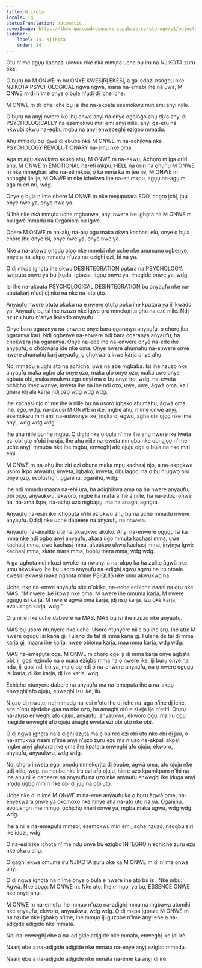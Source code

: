 ```yaml
---
title: Njikọta
locale: ig
statusTranslation: automatic
coverImage: https://lhvmrqwrcowdvduuaukz.supabase.co/storage/v1/object/public/strapi-uploads/small_cover-educacion-fundamental.webp-2d51a7828a2b1309555be27f7e2a61a0.webp
sidebar:
    label: 14. Njikọta
    order: 14
---
```

Otu n'ime agụụ kachasị ukwuu nke nkà mmụta uche bụ iru na NJIKỌTA zuru oke.

Ọ bụrụ na M ONWE m bụ ONYE KWESỊRỊ EKESỊ, a ga-edozi nsogbu nke NJIKỌTA PSYCHOLOGICAL ngwa ngwa, mana na-emebi ihe na ụwa, M ONWE m dị n'ime onye ọ bụla n'ụdị dị iche iche.

M ONWE m dị iche iche bụ isi ihe na-akpata esemokwu miri emi anyị niile.

Ọ bụrụ na anyị nwere ike ịhụ onwe anyị na enyo ogologo ahụ dịka anyị dị PSYCHOLOGICALLY na esemokwu miri emi anyị niile, anyị ga-eru ná nkwubi okwu na-egbu mgbu na anyị enwebeghị ezigbo mmadụ.

Ahụ mmadụ bụ igwe dị ebube nke M ONWE m na-achịkwa nke PSYCHOLOGY REVOLUTIONARY na-amụ nke ọma.

Aga m agụ akwụkwọ akụkọ ahụ, M ONWE m na-ekwu; Achọrọ m ịga oriri ahụ, M ONWE m EMOTIONAL na-eti mkpu; HELL na oriri na ọṅụṅụ M ONWE m nke mmegharị ahụ na-eti mkpu, ọ ka mma ka m jee ije, M ONWE m achọghị ije ije, M ONWE m nke ichekwa ihe na-eti mkpu, agụụ na-agụ m, aga m eri nri, wdg.

Onye ọ bụla n'ime obere M ONWE m nke mejupụtara EGO, chọrọ ịchị, ịbụ onye nwe ya, onye nwe ya.

N'ìhè nke nkà mmụta uche mgbanwe, anyị nwere ike ịghọta na M ONWE m bụ ìgwè mmadụ na Organism bụ igwe.

Obere M ONWE m na-alụ, na-alụ ọgụ maka ọkwa kachasị elu, onye ọ bụla chọrọ ịbụ onye isi, onye nwe ya, onye nwe ya.

Nke a na-akọwa ọnọdụ ọjọọ nke mmebi nke uche nke anụmanụ ogbenye, onye a na-akpọ mmadụ n'ụzọ na-ezighi ezi, bi na ya.

Ọ dị mkpa ịghọta ihe okwu DESINTEGRATION pụtara na PSYCHOLOGY. Ịwepụta onwe ya bụ ịkụda, ịgbasa, ịtọpụ onwe ya, imegide onwe ya, wdg.

Isi ihe na-akpata PSYCHOLOGICAL DESINTEGRATION bụ anyaụfụ nke na-apụtakarị n'ụdị dị nkọ na nke na-atọ ụtọ.

Anyaụfụ nwere ọtụtụ akụkụ na e nwere ọtụtụ puku ihe kpatara ya iji kwado ya. Anyaụfụ bụ isi ihe nzuzo nke igwe ọrụ mmekọrịta ọha na eze niile. Ndị nzuzu hụrụ n'anya ịkwado anyaụfụ.

Onye bara ọgaranya na-enwere onye bara ọgaranya anyaụfụ, ọ chọrọ ịba ọgaranya karị. Ndị ogbenye na-enwere ndị bara ọgaranya anyaụfụ, ha chọkwara ịba ọgaranya. Onye na-ede ihe na-enwere onye na-ede ihe anyaụfụ, ọ chọkwara ide nke ọma. Onye nwere ahụmahụ na-enwere onye nwere ahụmahụ karị anyaụfụ, ọ chọkwara inwe karịa onye ahụ.

Ndị mmadụ ejughị afọ na achịcha, uwe na ebe mgbaba. Isi ihe nzuzo nke anyaụfụ maka ụgbọ ala onye ọzọ, maka ụlọ onye ọzọ, maka uwe onye agbata obi, maka nnukwu ego enyi ma ọ bụ onye iro, wdg. na-eweta ọchịchọ imeziwanye, inweta ihe na ihe ndị ọzọ, uwe, uwe, àgwà ọma, ka ị ghara ịdị ala karịa ndị ọzọ wdg wdg wdg.

Ihe kachasị njọ n'ime ihe a niile bụ na usoro ịgbakọ ahụmahụ, àgwà ọma, ihe, ego, wdg. na-ewusi M ONWE m ike, mgbe ahụ, n'ime onwe anyị, esemokwu miri emi na-esiwanye ike, ịdọka dị egwu, agha obi ọjọọ nke ime anyị, wdg wdg wdg.

Ihe ahụ niile bụ ihe mgbu. Ọ dịghị nke ọ bụla n'ime ihe ahụ nwere ike iweta ezi obi ụtọ n'obi iru újú. Ihe ahụ niile na-eweta mmụba nke obi ọjọọ n'ime uche anyị, mmụba nke ihe mgbu, enweghị afọ ojuju oge ọ bụla na nke miri emi.

M ONWE m na-ahụ ihe ziri ezi ọbụna maka mpụ kachasị njọ, a na-akpọkwa usoro ịkpọ anyaụfụ, inweta, ịgbakọ, inweta, ọbụlagodi na ọ bụ n'ụgwọ ọrụ onye ọzọ, evolushọn, ọganihu, ọganihu, wdg.

Ihe ndị mmadụ maara na-ehi ụra, ha adịghịkwa ama na ha nwere anyaụfụ, obi ọjọọ, anyaukwu, ekworo, mgbe ha matara ihe a niile, ha na-edozi onwe ha, na-ama ikpe, na-achọ ụzọ mgbapụ, ma ha anaghị aghọta.

Anyaụfụ na-esiri ike ịchọpụta n'ihi eziokwu ahụ bụ na uche mmadụ nwere anyaụfụ. Ọdịdị nke uche dabeere na anyaụfụ na nnweta.

Anyaụfụ na-amalite site na akwụkwọ akụkọ. Anyị na-enwere ọgụgụ isi ka mma nke ndị ọgbọ anyị anyaụfụ, akara ugo mmụta kachasị mma, uwe kachasị mma, uwe kachasị mma, akpụkpọ ụkwụ kachasị mma, ịnyịnya ígwè kachasị mma, skate mara mma, bọọlụ mara mma, wdg wdg.

A ga-aghọta ndị nkuzi nwoke na nwanyị a na-akpọ ka ha zụlite àgwà nke ụmụ akwụkwọ ihe bụ usoro anyaụfụ na-adịghị agwụ agwụ na ịtọ ntọala kwesịrị ekwesị maka nghọta n'ime PSIQUIS nke ụmụ akwụkwọ ha.

Uche, nke na-enwe anyaụfụ site n'okike, na-eche echiche naanị na ọrụ nke MAS. "M nwere ike ịkọwa nke ọma, M nwere ihe ọmụma karịa, M nwere ọgụgụ isi karịa, M nwere àgwà ọma karịa, ịdị nsọ karịa, izu okè karịa, evolushọn karịa, wdg."

Ọrụ niile nke uche dabeere na MAS. MAS bụ isi ihe nzuzo nke anyaụfụ.

MAS bụ usoro ntụnyere nke uche. Usoro ntụnyere niile bụ ihe arụ. Ihe atụ: M nwere ọgụgụ isi karịa gị. Fulano de tal dị mma karịa gị. Fulana de tal dị mma karịa gị, maara ihe karịa, nwee obiọma karịa, maa mma karịa, wdg wdg.

MAS na-emepụta oge. M ONWE m chọrọ oge iji dị mma karịa onye agbata obi, iji gosi ezinụlọ na ọ mara ezigbo mma na ọ nwere ike, iji bụrụ onye na ndụ, iji gosi ndị iro ya, ma ọ bụ ndị ọ na-enwere anyaụfụ, na ọ nwere ọgụgụ isi karịa, dị ike karịa, dị ike karịa, wdg.

Echiche ntụnyere dabere na anyaụfụ ma na-emepụta ihe a na-akpọ enweghị afọ ojuju, enweghị izu ike, ilu.

N'ụzọ dị mwute, ndị mmadụ na-esi n'otu ihe dị iche na-aga n'ihe dị iche, site n'otu njedebe gaa na nke ọzọ, ha amaghị otú e si eje ije n'etiti. Ọtụtụ na-alụso enweghị afọ ojuju, anyaụfụ, anyaukwu, ekworo ọgụ, ma ịlụ ọgụ megide enweghị afọ ojuju anaghị eweta ezi obi ụtọ nke obi.

Ọ dị ngwa ịghọta na a dịghị azụta ma ọ bụ ree ezi obi ụtọ nke obi dị jụụ, ọ na-amụkwa naanị n'ime anyị n'ụzọ zuru ezu ma n'ụzọ na-akpali akpali mgbe anyị ghọtara nke ọma ihe kpatara enweghị afọ ojuju; ekworo, anyaụfụ, anyaukwu, wdg wdg.

Ndị chọrọ inweta ego, ọnọdụ mmekọrịta dị ebube, àgwà ọma, afọ ojuju nke ụdị niile, wdg. na nzube nke iru ezi afọ ojuju, hiere ụzọ kpamkpam n'ihi na ihe ahụ niile dabeere na anyaụfụ na ụzọ nke anyaụfụ enweghị ike iduga anyị n'ọdụ ụgbọ mmiri nke obi dị jụụ na obi ụtọ.

Uche nke dị n'ime M ONWE m na-eme anyaụfụ ka ọ bụrụ àgwà ọma, na-enyekwara onwe ya okomoko nke itinye aha na-atọ ụtọ na ya. Ọganihu, evolushọn ime mmụọ, ọchịchọ imeri onwe ya, mgba maka ugwu, wdg wdg wdg.

Ihe a niile na-emepụta mmebi, esemokwu miri emi, agha nzuzo, nsogbu siri ike idozi, wdg.

Ọ na-esiri ike ịchọta n'ime ndụ onye bụ ezigbo INTEGRO n'echiche zuru ezu nke okwu ahụ.

Ọ gaghị ekwe omume iru NJIKỌTA zuru oke ka M ONWE m dị n'ime onwe anyị.

Ọ dị ngwa ịghọta na n'ime onye ọ bụla e nwere ihe atọ bụ isi, Nke mbụ: Àgwà. Nke abụọ: M ONWE m. Nke atọ: Ihe mmụọ, ya bụ, ESSENCE ONWE nke onye ahụ.

M ONWE m na-emefu ihe mmụọ n'ụzọ na-adịghị mma na mgbawa atomiki nke anyaụfụ, ekworo, anyaukwu, wdg wdg. Ọ dị mkpa ịgbaze M ONWE m na nzube nke ịgbakọ n'ime, ihe mmụọ iji guzobe n'ime anyị ebe a na-adịgide adịgide nke mmata.

Ndị na-enweghị ebe a na-adịgide adịgide nke mmata, enweghị ike ịdị irè.

Naanị ebe a na-adịgide adịgide nke mmata na-enye anyị ezigbo mmadụ.

Naanị ebe a na-adịgide adịgide nke mmata na-eme ka anyị dị irè.


